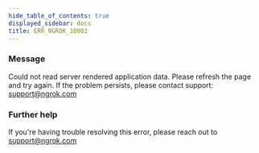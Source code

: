 ```yaml
---
hide_table_of_contents: true
displayed_sidebar: docs
title: ERR_NGROK_10002
---
```


### Message

Could not read server rendered application data. Please refresh the page and try again. If the problem persists, please contact support: support@ngrok.com

<ErrorDetails />

### Further help

If you're having trouble resolving this error, please reach out to [support@ngrok.com](mailto:support@ngrok.com?subject=Help%20with%20ERR_NGROK_10002)
